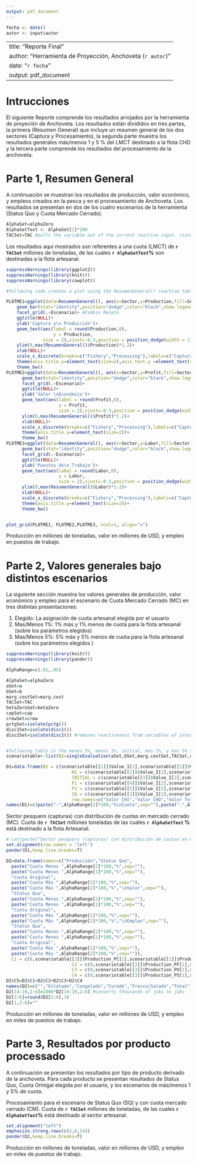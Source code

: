 ```yaml
---
output: pdf_document
---
```

```r
fecha <- date()
autor <- input$autor
```

---
title: "Reporte Final"
author: "Herramienta de Proyección, Anchoveta (`r autor`)"
date: "`r fecha`"
output: pdf_document
---

# Intrucciones 
El siguiente Reporte comprende los resultados arrojados por la herramienta de proyeción de Anchoveta. Los resultados están divididos en tres partes, la primera (Resumen General) que incluye un resumen general de los dos sectores (Captura y Procesamiento), la segunda parte muestra los resultados generales más/menos 1 y 5 % del LMCT destinado a la flota CHD y la tercera parte comprende los resultados del procesamiento de la anchoveta. 

# Parte 1, Resumen General

A continuación se muestran los resultados de producción, valor económico, y empleos creados en la pesca y en el procesamiento de Anchoveta. Los resultados se presentan en dos de los cuatro escenarios de la herramienta (Status Quo y Cuota Mercado Cerrado). 

```r

AlphaSet=alphaZero
AlphaSetText <- AlphaSet[1]*100
TACSet=TAC #pulls the variable out of the current reactive input. (since the rmarkdown does not need to be a reactive variable)
```

Los resultados aquí mostrados son referentes a una cuota (LMCT) de **`r TACSet`** millones de toneladas, de las cuales **`r AlphaSetText`%** son destinadas a la flota artesanal.


```r
suppressWarnings(library(ggplot2))
suppressWarnings(library(knitr))
suppressWarnings(library(cowplot))

#following code creates a plot using the ResumenGeneral() reactive table with summary numbers of the fishery and processing sectors

PLOTME1=ggplot(data=ResumenGeneral(), aes(x=Sector,y=Production,fill=Sector)) +
    geom_bar(stat="identity",position="dodge",color="black",show.legend=F,width=.7)+
    facet_grid(.~Escenario)+ #Cambio Renato
    ggtitle(NULL)+
    ylab('Captura y\n Producción')+
    geom_text(aes(label = round(Production,0),
                  y = Production,
              size = 2),vjust=-0.3,position = position_dodge(width = 1),show.legend=F)+
    ylim(0,max(ResumenGeneral()$Production)*1.2)+
    xlab(NULL)+
    scale_x_discrete(breaks=c("Fishery","Processing"),labels=c("Captura","Procesamiento"))+
    theme(axis.title.y=element_text(size=2),axis.text.y =element_text(size=2))+
    theme_bw()
PLOTME2=ggplot(data=ResumenGeneral(), aes(x=Sector,y=Profit,fill=Sector)) +
      geom_bar(stat="identity",position="dodge",color="black",show.legend=F,width=.7)+
      facet_grid(.~Escenario)+
      ggtitle(NULL)+
      ylab('Valor \nEconómico')+
      geom_text(aes(label = round(Profit,0),
                    y = Profit,
                    size = 2),vjust=-0.3,position = position_dodge(width = 1),show.legend=F)+
      ylim(0,max(ResumenGeneral()$Profit)*1.2)+
      xlab(NULL)+
      scale_x_discrete(breaks=c("Fishery","Processing"),labels=c("Captura","Procesamiento"))+
      theme(axis.title.y=element_text(size=2))+
      theme_bw()
PLOTME3=ggplot(data=ResumenGeneral(), aes(x=Sector,y=Labor,fill=Sector)) +
      geom_bar(stat="identity",position="dodge",color="black",show.legend=F,width=.7)+
      facet_grid(.~Escenario)+
      ggtitle(NULL)+
      ylab('Puestos de\n Trabajo')+
      geom_text(aes(label = round(Labor,0),
                    y = Labor,
                    size = 2),vjust=-0.3,position = position_dodge(width = 1),show.legend=F)+
      ylim(0,max(ResumenGeneral()$Labor)*1.2)+
      xlab(NULL)+
      scale_x_discrete(breaks=c("Fishery","Processing"),labels=c("Captura","Procesamiento"))+
      theme(axis.title.y=element_text(size=2))+
      theme_bw()


plot_grid(PLOTME1, PLOTME2,PLOTME3, ncol=1, align="v")

```
Producción en millones de toneladas, valor en millones de USD, y empleo en puestos de trabajo.

\pagebreak

# Parte 2, Valores generales bajo distintos escenarios
La siguiente sección muestra los valores generales de producción, valor económico y empleo para el escenario de Cuota Mercado Cerrado (MC) en tres distintas presentaciones: 

1) Elegido: La asignación de cuota artesanal elegida por el usuario
2) Mas/Menos 1%: 1% más y 1% menos de cuota para la flota artesanal (sobre los parámetros elegidos) 
3) Mas/Menos 5%: 5% más y 5% menos de cuota para la flota artesanal (sobre los parámetros elegidos )

```r
suppressWarnings(library(knitr))
suppressWarnings(library(pander))

AlphaRange=c(.01,.05)

AlphaSet=alphaZero
aSet=a
bSet=b
marg.costSet=marg.cost
TACSet=TAC
betaZeroSet=betaZero
capSet=cap
crewSet=crew
pctgSet=isolate(pctg())
disc1Set=isolate(disc1())
disc2Set=isolate(disc2()) #removes reactiveness from variables of interest


#following table is the menos 5%, menos 1%, initial, mas 1%, y mas 5% scenarios for each of evaluations of the fishery.
scenariotable<-list(N2=singleEvaluation(aSet,bSet,marg.costSet,TACSet,c(pmax(AlphaSet[1]-AlphaRange[2],0),AlphaSet[2]+AlphaRange[2]),betaZeroSet,capSet,crewSet,pctgSet,disc1Set,disc2Set)[1:2,],N1=singleEvaluation(aSet,bSet,marg.costSet,TACSet,c(pmax(AlphaSet[1]-AlphaRange[1],0),AlphaSet[2]+AlphaRange[1]),betaZeroSet,capSet,crewSet,pctgSet,disc1Set,disc2Set)[1:2,],INITIAL=singleEvaluation(aSet,bSet,marg.costSet,TACSet,AlphaSet,betaZeroSet,capSet,crewSet,pctgSet,disc1Set,disc2Set)[1:2,],P1=singleEvaluation(aSet,bSet,marg.costSet,TACSet,c(AlphaSet[1]+AlphaRange[1],AlphaSet[2]-AlphaRange[1]),betaZeroSet,capSet,crewSet,pctgSet,disc1Set,disc2Set)[1:2,],P2=singleEvaluation(aSet,bSet,marg.costSet,TACSet,c(AlphaSet[1]+AlphaRange[2],AlphaSet[2]-AlphaRange[2]),betaZeroSet,capSet,crewSet,pctgSet,disc1Set,disc2Set)[1:2,])

D1=data.frame(N2 = c(scenariotable[[1]]$Value_I[2],scenariotable[[1]]$Value_A[2],scenariotable[[1]]$Value_I[2]+scenariotable[[1]]$Value_A[2],scenariotable[[1]]$Labor_I[2],scenariotable[[1]]$Labor_A[2],scenariotable[[1]]$Labor_I[2]+scenariotable[[1]]$Labor_A[2]),
                         N1 = c(scenariotable[[2]]$Value_I[2],scenariotable[[2]]$Value_A[2],scenariotable[[2]]$Value_I[2]+scenariotable[[2]]$Value_A[2],scenariotable[[2]]$Labor_I[2],scenariotable[[2]]$Labor_A[2],scenariotable[[2]]$Labor_I[2]+scenariotable[[2]]$Labor_A[2]),
                         INITIAL = c(scenariotable[[3]]$Value_I[2],scenariotable[[3]]$Value_A[2],scenariotable[[3]]$Value_I[2]+scenariotable[[3]]$Value_A[2],scenariotable[[3]]$Labor_I[2],scenariotable[[3]]$Labor_A[2],scenariotable[[3]]$Labor_I[2]+scenariotable[[3]]$Labor_A[2]),
                         P1 = c(scenariotable[[4]]$Value_I[2],scenariotable[[4]]$Value_A[2],scenariotable[[4]]$Value_I[2]+scenariotable[[4]]$Value_A[2],scenariotable[[4]]$Labor_I[2],scenariotable[[4]]$Labor_A[2],scenariotable[[4]]$Labor_I[2]+scenariotable[[4]]$Labor_A[2]),
                         P2 = c(scenariotable[[5]]$Value_I[2],scenariotable[[1]]$Value_A[2],scenariotable[[5]]$Value_I[2]+scenariotable[[5]]$Value_A[2],scenariotable[[5]]$Labor_I[2],scenariotable[[5]]$Labor_A[2],scenariotable[[5]]$Labor_I[2]+scenariotable[[5]]$Labor_A[2]),
                         SQ = c(scenariotable[[3]]$Value_I[1],scenariotable[[3]]$Value_A[1],scenariotable[[3]]$Value_I[1]+scenariotable[[3]]$Value_A[1],scenariotable[[3]]$Labor_I[1],scenariotable[[3]]$Labor_A[1],scenariotable[[3]]$Labor_I[1]+scenariotable[[3]]$Labor_A[1]),
                         row.names=c("Valor CHI","Valor CHD","Valor Total","Empleo Industrial","Empleo Artesanal","Empleo Total"))
names(D1)=c(paste("-",AlphaRange[2]*100,"%\nCuota",sep=""),paste("-",AlphaRange[1]*100,"%\nCuota",sep=""),"Distribución\nOriginal",paste("+",AlphaRange[1]*100,"%\nCuota",sep=""),paste("+",AlphaRange[2]*100,"%\nCuota",sep=""),"Status\nQuo")

```


Sector pesquero (capturas) con distribución de cuotas en mercado cerrado (MC). Cuota de **`r TACSet`** millones toneladas de las cuales **`r AlphaSetText` %** está destinado a la flota Artesanal.


```r
# cat(paste("Sector pesquero (capturas) con distribución de cuotas en mercado cerrado\n Cuota de ",TACSet," Millones toneladas de las cuales ",AlphaSet[1]*100,"% está destinado a la flota Artesanal",sep=""))
set.alignment(row.names = 'left')
pander(D1,keep.line.breaks=T)

D2=data.frame(names=c("Producción","Status Quo",
  paste("Cuota Menos ",AlphaRange[2]*100,"%",sep=""),
  paste("Cuota Menos ",AlphaRange[1]*100,"%",sep=""),
  "Cuota Original",
  paste("Cuota Más ",AlphaRange[1]*100,"%",sep=""),
  paste("Cuota Más ",AlphaRange[2]*100,"%","\nValor",sep=""),
  "Status Quo",
  paste("Cuota Menos ",AlphaRange[2]*100,"%",sep=""),
  paste("Cuota Menos ",AlphaRange[1]*100,"%",sep=""),
  "Cuota Original",
  paste("Cuota Más ",AlphaRange[1]*100,"%",sep=""),
  paste("Cuota Más ",AlphaRange[2]*100,"%","\nEmpleo",sep=""),
  "Status Quo",
  paste("Cuota Menos ",AlphaRange[2]*100,"%",sep=""),
  paste("Cuota Menos ",AlphaRange[1]*100,"%",sep=""),
  "Cuota Original",
  paste("Cuota Más ",AlphaRange[1]*100,"%",sep=""),
  paste("Cuota Más ",AlphaRange[2]*100,"%",sep="")),
  C1 = c(0,scenariotable[[3]]$Production_PC[1],scenariotable[[1]]$Production_PC[2],scenariotable[[2]]$Production_PC[2],scenariotable[[3]]$Production_PC[2],scenariotable[[4]]$Production_PC[2],scenariotable[[5]]$Production_PC[2],scenariotable[[3]]$Profit_PC[1],scenariotable[[1]]$Profit_PC[2],scenariotable[[2]]$Profit_PC[2],scenariotable[[3]]$Profit_PC[2],scenariotable[[4]]$Profit_PC[2],scenariotable[[5]]$Profit_PC[2],scenariotable[[3]]$Labor_PC[1],scenariotable[[1]]$Labor_PC[2],scenariotable[[2]]$Labor_PC[2],scenariotable[[3]]$Labor_PC[2],scenariotable[[4]]$Labor_PC[2],scenariotable[[5]]$Labor_PC[2]),
                         C2 = c(0,scenariotable[[3]]$Production_PF[1],scenariotable[[1]]$Production_PF[2],scenariotable[[2]]$Production_PF[2],scenariotable[[3]]$Production_PF[2],scenariotable[[4]]$Production_PF[2],scenariotable[[5]]$Production_PF[2],scenariotable[[3]]$Profit_PF[1],scenariotable[[1]]$Profit_PF[2],scenariotable[[2]]$Profit_PF[2],scenariotable[[3]]$Profit_PF[2],scenariotable[[4]]$Profit_PF[2],scenariotable[[5]]$Profit_PF[2],scenariotable[[3]]$Labor_PF[1],scenariotable[[1]]$Labor_PF[2],scenariotable[[2]]$Labor_PF[2],scenariotable[[3]]$Labor_PF[2],scenariotable[[4]]$Labor_PF[2],scenariotable[[5]]$Labor_PF[2]),
                         C3 = c(0,scenariotable[[3]]$Production_PU[1],scenariotable[[1]]$Production_PU[2],scenariotable[[2]]$Production_PU[2],scenariotable[[3]]$Production_PU[2],scenariotable[[4]]$Production_PU[2],scenariotable[[5]]$Production_PU[2],scenariotable[[3]]$Profit_PU[1],scenariotable[[1]]$Profit_PU[2],scenariotable[[2]]$Profit_PU[2],scenariotable[[3]]$Profit_PU[2],scenariotable[[4]]$Profit_PU[2],scenariotable[[5]]$Profit_PU[2],scenariotable[[3]]$Labor_PU[1],scenariotable[[1]]$Labor_PU[2],scenariotable[[2]]$Labor_PU[2],scenariotable[[3]]$Labor_PU[2],scenariotable[[4]]$Labor_PU[2],scenariotable[[5]]$Labor_PU[2]),
                         C4 = c(0,scenariotable[[3]]$Production_PS[1],scenariotable[[1]]$Production_PS[2],scenariotable[[2]]$Production_PS[2],scenariotable[[3]]$Production_PS[2],scenariotable[[4]]$Production_PS[2],scenariotable[[5]]$Production_PS[2],scenariotable[[3]]$Profit_PS[1],scenariotable[[1]]$Profit_PS[2],scenariotable[[2]]$Profit_PS[2],scenariotable[[3]]$Profit_PS[2],scenariotable[[4]]$Profit_PS[2],scenariotable[[5]]$Profit_PS[2],scenariotable[[3]]$Labor_PS[1],scenariotable[[1]]$Labor_PS[2],scenariotable[[2]]$Labor_PS[2],scenariotable[[3]]$Labor_PS[2],scenariotable[[4]]$Labor_PS[2],scenariotable[[5]]$Labor_PS[2]))
D2$C5=D2$C1+D2$C2+D2$C3+D2$C4
names(D2)=c("","Enlatado","Congelado","Curado","Fresco/Salado","Total")
D2[14:19,2:6]=1000*D2[14:19,2:6] #converts thousands of jobs to jobs
D2[2:6]=round(D2[2:6],3)
D2[1,2:6]=""

```
Producción en millones de toneladas, valor en millones de USD, y empleo en miles de puestos de trabajo.


# Parte 3, Resultados por producto processado

A continuación se presentan los resultados por tipo de producto derivado de la anchoveta. Para cada producto se presentan resultados de Status Quo, Cuota Orinigal elegida por el usuario, y los escenarios de más/menos 1 y 5% de cuota.

Procesamiento para el escenario de Status Quo (SQ) y con cuota mercado cerrado (CM). Cuota de **`r TACSet`** millones de toneladas, de las cuales **`r AlphaSetText`%** está destinado al sector artesanal.

```r
set.alignment("left")
emphasize.strong.rows(c(2,8,14))
pander(D2,keep.line.breaks=T)
```

Producción en millones de toneladas, valor en millones de USD, y empleo en miles de puestos de trabajo.
